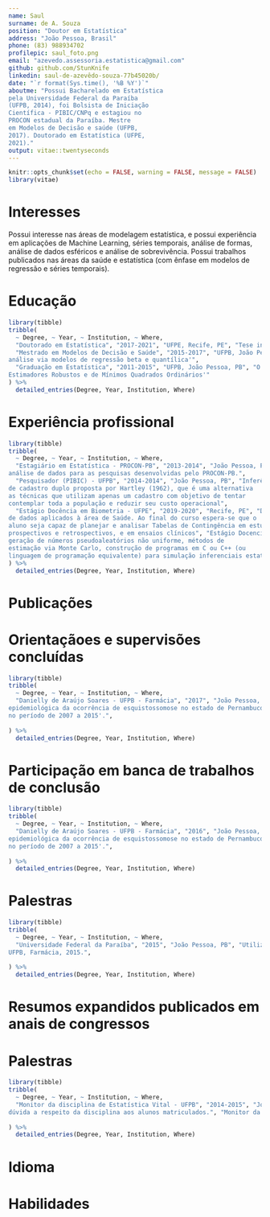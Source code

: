 ```yaml
---
name: Saul
surname: de A. Souza
position: "Doutor em Estatística"
address: "João Pessoa, Brasil"
phone: (83) 988934702
profilepic: saul_foto.png
email: "azevedo.assessoria.estatistica@gmail.com"
github: github.com/StunKnife
linkedin: saul-de-azevêdo-souza-77b45020b/
date: "`r format(Sys.time(), '%B %Y')`"
aboutme: "Possui Bacharelado em Estatística
pela Universidade Federal da Paraíba
(UFPB, 2014), foi Bolsista de Iniciação
Científica - PIBIC/CNPq e estagiou no
PROCON estadual da Paraíba. Mestre
em Modelos de Decisão e saúde (UFPB,
2017). Doutorado em Estatística (UFPE,
2021)."
output: vitae::twentyseconds
---
```


```r
knitr::opts_chunk$set(echo = FALSE, warning = FALSE, message = FALSE)
library(vitae)
```

# Interesses
Possui interesse nas áreas de modelagem estatística, e possui experiência em aplicações
de Machine Learning, séries temporais, análise de formas, análise de dados esféricos e
análise de sobrevivência. Possui trabalhos publicados nas áreas da saúde e estatística
(com ênfase em modelos de regressão e séries temporais).

# Educação

```r
library(tibble)
tribble(
  ~ Degree, ~ Year, ~ Institution, ~ Where,
  "Doutorado em Estatística", "2017-2021", "UFPE, Recife, PE", "Tese intitulada 'Métodos estatísticos para dados em espaços não Euclidianos'",
  "Mestrado em Modelos de Decisão e Saúde", "2015-2017", "UFPB, João Pessoa, PB", "Dissertação intitulada 'Modelagem da obesidade adulta nas nações: uma
análise via modelos de regressão beta e quantílica'",
  "Graduação em Estatística", "2011-2015", "UFPB, João Pessoa, PB", "O Trabalho de Conclusão de Curso (TCC) foi intitulado 'Comparação dos
Estimadores Robustos e de Mínimos Quadrados Ordinários'"
) %>% 
  detailed_entries(Degree, Year, Institution, Where)
```

# Experiência profissional

```r
library(tibble)
tribble(
  ~ Degree, ~ Year, ~ Institution, ~ Where,
  "Estagiário em Estatística - PROCON-PB", "2013-2014", "João Pessoa, PB", "Estágio no Departamento de Pesquisa e Estatística. Realizava coleta e
análise de dados para as pesquisas desenvolvidas pelo PROCON-PB.",
  "Pesquisador (PIBIC) - UFPB", "2014-2014", "João Pessoa, PB", "Inferência sob planos amostrais de cadastro duplo. Apresentar a abordagem
de cadastro duplo proposta por Hartley (1962), que é uma alternativa
as técnicas que utilizam apenas um cadastro com objetivo de tentar
contemplar toda a população e reduzir seu custo operacional",
  "Estágio Docência em Biometria - UFPE", "2019-2020", "Recife, PE", "Doutorado em Estatística: Apresentar métodos estatísticos para a análise
de dados aplicados à área de Saúde. Ao final do curso espera-se que o
aluno seja capaz de planejar e analisar Tabelas de Contingência em estudos
prospectivos e retrospectivos, e em ensaios clínicos", "Estágio Docencia em Simulação", "2018-2019", "Recife, PE", "Doutorado em Estatística: Geração de números pseudo-aleatórios uniforme,
geração de números pseudoaleatórios não uniforme, métodos de
estimação via Monte Carlo, construção de programas em C ou C++ (ou
linguagem de programação equivalente) para simulação inferenciais estatísticos"
) %>% 
  detailed_entries(Degree, Year, Institution, Where)
```

# Publicações
\begin{enumerate}
\item Chaves, M. F.; Dantas, S. H.; Souza, S. A.; SILVA, A.B.; Freitas, F. I. S. ; Cavalcante, U. M. B.; LIMA, C. M. B. L. Avaliação de variáveis sociodemográficas
e da qualidade de vida de portadores de helmintiases intestinais em
um hospital universitário. Revista Interdisciplinar de Estudos em Saúde,
v. 9, p. 145-161, 2020.
\item Souza, S. A.; Silva, A. B.; Cavalcante, U. M. B.; Lima, C. M. B. L.; Souza, T.C. Modelagem da obesidade adulta nas nações via modelo de regressão
quantílica. Revista Brasileira de Obesidade, Nutrição e Emagrecimento, v.
13, p. 992-1004, 2020.
\item Soares, D.A. Danielly ; Souza, S.A.; Silva, D.J.; Silva, A.B.; Cavalcante,
U.M.B; Lima, C.M.B.L. Avaliação epidemiológica da esquistossomose no
estado de Pernambuco através de um modelo de regressão beta. Arquivos
de Ciências da Saúde, v. 26, p. 116, 2019.
\item Dantas, S. H.; Chaves, M. F.; Souza, S. A.; Silva, A. B. ; Freitas, F. I. S.;Cavalcante, U. M. B.; Lima, C. M. B. L. Perfil Socioeconômico e Qualidade
De Vida Dos Pacientes Com Protozooses Intestinais. SAÚDE (Santa Matia),
v. 45, p. 1-18, 2019.
\item Araujo, K. D. T.; Araujo, J. S. S.; Souza, S. A.; Silva, A. B.; Cavalcante, U.M. B.; Lima, C. M. B. L.; Coelho, H. F. C.; Mattos, S. S. Microcephaly in the
brazilian northeast: Investigation of possible correlated factors. International
Journal of Development Research, v. 9, p. 32474-32477, 2019.
\item Dantas, A. C.; Ferreira, S. O.; Cavalcante, U. M. B.; Souza, S. A.; Silva, A. B.;Freitas, F. I. S.; Lima, C. M. B. L. Avaliação de medicamentos por gestantes em hospital de referência. Revista da Universidade vale do Rio Verde, v. 16, p. 1-8, 2018.
\item Souza, S.A; Silva, A.B.; Cavalcante, U.M.B.; Lima, C.M.B.L.; Souza, T.C.
Obesidade adulta nas nações: uma análise via modelos de regressão beta.
Cadernos de Saúde Pública, v. 34, p. 1-13, 2018.
\item Oliveira, A.A; Souza, T.C.; Souza, S.A. Erros de especificação no modelo de regressão beta com dispersão variável. Revista Brasileira de Biometria, v.
36, p. 601, 2018.
\item Deininger, L. S.; Silva, C. R.; Melo, B. T. N.; Pessoa, H. L. F.; Silva, A. B.; Cavalcante, U. M. B.; Souza, S. A.; Lima, C. M. B. L. Tendência das proporções de casos notificados de Esquistossomose nos municípios endêmicos da
Paraíba. SAÚDE (SANTA MARIA), v. 34, p. 1, 2018.
\item Souza, S. A.; Oliveira, A. A.; Souza, T. C.; Lima, C. M. B. L. Modelagem da proporção de obesos nos Estados Unidos utilizando modelo de regressão beta com dispersão variável. Ciência e Natura, v. 38, p. 1146, 2016.
\item Silva Junior, C. C.; Souza, S. A.; Lopes, M. T.; Zacarra, A. A. L.; Freitas, F. I. S.; Costas, S. F. G.; LIMA, C. M. B. L. Ensaios clínicos no tratamento das geo - helmintíases: uma revisão integrativa. Hygeia : Revista Brasileira de Geografia Médica e da Saúde (Uberlândia), v. 12, p. 142-142, 2015.
\item Diniz, S.F.; Dantas, A.C.; Souza, S.A.; Cavalcante, U.M.B.; Freitas, F.I.S.; Lima, C.M.B.L. Análise dos casos de citomegalovírus, toxoplasmose e rubéola em gestantes em um hospital de referência em João Pessoa, Paraíba, no período de agosto a novembro de 2015. Vigilância Sanitária em Debate: Sociedade, Ciência e Tecnologia, v. 5, p. 40-44, 2017.
\end{enumerate}

# Orientaçãoes e supervisões concluídas

```r
library(tibble)
tribble(
  ~ Degree, ~ Year, ~ Institution, ~ Where,
  "Danielly de Araújo Soares - UFPB - Farmácia", "2017", "João Pessoa, PB", "Coorientação do Trabalho de Conclusão de Curso (TCC) intitulado 'Avaliação
epidemiológica da ocorrência de esquistossomose no estado de Pernambuco
no período de 2007 a 2015'.",
  
) %>% 
  detailed_entries(Degree, Year, Institution, Where)
```

# Participação em banca de trabalhos de conclusão
```r
library(tibble)
tribble(
  ~ Degree, ~ Year, ~ Institution, ~ Where,
  "Danielly de Araújo Soares - UFPB - Farmácia", "2016", "João Pessoa, PB", "Coorientação do Trabalho de Conclusão de Curso (TCC) intitulado 'Avaliação
epidemiológica da ocorrência de esquistossomose no estado de Pernambuco
no período de 2007 a 2015'.",
  
) %>% 
  detailed_entries(Degree, Year, Institution, Where)
```
# Palestras
```r
library(tibble)
tribble(
  ~ Degree, ~ Year, ~ Institution, ~ Where,
  "Universidade Federal da Paraíba", "2015", "João Pessoa, PB", "Utilização da bioestatística descritiva e inferencial em estudos quantitativos,
UFPB, Farmácia, 2015.",
  
) %>% 
  detailed_entries(Degree, Year, Institution, Where)
```
# Resumos expandidos publicados em anais de congressos
\begin{enumerate}
\item Araujo, K. D. T.; Oliveira, B. M.; Souza, s. a.; Barbosa filho, W. G.; Coelho, H. F. C. Computação ubíqua no programa da saúde da família. II Congresso
Brasileiro de Ciências da Saúde, 2017, Campina Grande. anais II CONBRACIS. Campina Grande: Realize Eventos e Editora. v. 1.
\item 2017 Silva, A. B.; Cavalcante, U. M. B.; Souza, S. A.; Araujo, K. D. T.; Lima, C. M. B. L. Casos de schistosoma mansoni em cidades paraibanas assistidas pelo programa de controle de esquistossomose. II Congresso Brasileiro de Ciências da Saúde, 2017, Campina Grande. Anais II CONBRACIS. Campina Grande: Realize Eventos e Editora, 2017. v. 1.
\item Souza, S. A.; Oliveira, A. A.; Souza, T. C.; Lima, C. M. B. L. Modelagem da proporção de obesos nos Estados Unidos utilizando o modelo de regressão beta. 22º SINAPE - Simpósio Nacional de Probabilidade e Estatística - 2016, 2016, Porto Alegre. Anais do 22 o Simpósio Nacional de Probabilidade e Estatística, 2016. v. 1. p. 1-239.
\item Souza, S. A.; Lopes, M. T.; Lima, C. M. B. L.; Cavalcante, U. M. B.; Linhares, S.; Souza, T. C. Previsão de dias de internação em pacientes acometidos por Leishmaniose Visceral no município de Fortaleza? 22º SINAPE - Simpósio Nacional de Probabilidade e Estatística - 2016, 2016, Porto Alegre. Anais do 22 o Simpósio Nacional de Probabilidade e Estatística, 2016. v. 1. p. 1-239.
\item Souza, S. A.; Lopes, M. T.; Lima, C. M. B. L.; Cavalcante, U. M. B.; Linhares, S.; Souza, T. C. Previsão de dias de internação em pacientes acometidos por Leishmaniose Visceral no município de Fortaleza? 22º SINAPE - Simpósio Nacional de Probabilidade e Estatística - 2016, 2016, Porto Alegre. Anais do 22 o Simpósio Nacional de Probabilidade e Estatística, 2016. v. 1. p. 1-239.
\end{enumerate}

# Palestras
```r
library(tibble)
tribble(
  ~ Degree, ~ Year, ~ Institution, ~ Where,
  "Monitor da disciplina de Estatística Vital - UFPB", "2014-2015", "João Pessoa, PB", "O objetivo era esclarecer qualquer
dúvida a respeito da disciplina aos alunos matriculados.", "Monitor da disciplina Cálculo das Probabilidades Estatísticas 1 - UFPB", "2013-2013", "João Pessoa, PB", "Esclarecer qualquer dúvida a respeito da disciplina aos alunos matriculados."
  
) %>% 
  detailed_entries(Degree, Year, Institution, Where)
```
# Idioma
\begin{itemize}
\item Inglês: Leitura.
\end{itemize}

# Habilidades
\begin{itemize}
\item Possui experiência com: R, Weka, SPSS e Excel.
\item SQL.
\end{itemize}

